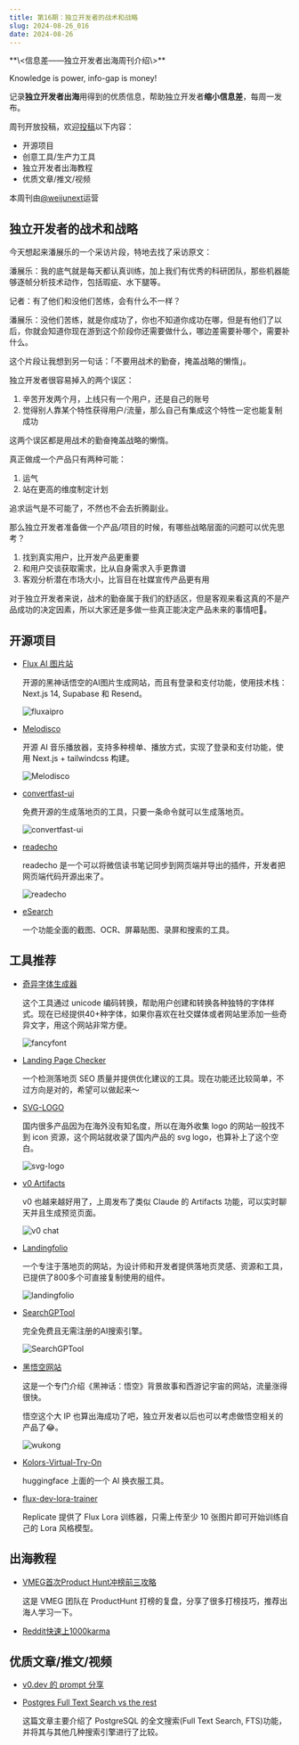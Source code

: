 ```yaml
---
title: 第16期：独立开发者的战术和战略
slug: 2024-08-26_016
date: 2024-08-26
---
```


<Aside>
**\<信息差——独立开发者出海周刊介绍\>**

Knowledge is power, info-gap is money!

记录**独立开发者出海**用得到的优质信息，帮助独立开发者**缩小信息差**，每周一发布。

周刊开放投稿，欢迎[投稿](https://github.com/weijunext/gapis.money/issues)以下内容：
- 开源项目
- 创意工具/生产力工具
- 独立开发者出海教程
- 优质文章/推文/视频

本周刊由[@weijunext](https://x.com/intent/follow?screen_name=weijunext)运营
</Aside>

## 独立开发者的战术和战略

今天想起来潘展乐的一个采访片段，特地去找了采访原文：

潘展乐：我的底气就是每天都认真训练，加上我们有优秀的科研团队，那些机器能够逐帧分析技术动作，包括瑕疵、水下腿等。

记者：有了他们和没他们苦练，会有什么不一样？

潘展乐：没他们苦练，就是你成功了，你也不知道你成功在哪，但是有他们了以后，你就会知道你现在游到这个阶段你还需要做什么，哪边差需要补哪个，需要补什么。

这个片段让我想到另一句话：「不要用战术的勤奋，掩盖战略的懒惰」。

独立开发者很容易掉入的两个误区：

1. 辛苦开发两个月，上线只有一个用户，还是自己的账号
2. 觉得别人靠某个特性获得用户/流量，那么自己有集成这个特性一定也能复制成功

这两个误区都是用战术的勤奋掩盖战略的懒惰。

真正做成一个产品只有两种可能：

1. 运气
2. 站在更高的维度制定计划

追求运气是不可能了，不然也不会去折腾副业。

那么独立开发者准备做一个产品/项目的时候，有哪些战略层面的问题可以优先思考？

1. 找到真实用户，比开发产品更重要
2. 和用户交谈获取需求，比从自身需求入手更靠谱
3. 客观分析潜在市场大小，比盲目在社媒宣传产品更有用

对于独立开发者来说，战术的勤奋属于我们的舒适区，但是客观来看这真的不是产品成功的决定因素，所以大家还是多做一些真正能决定产品未来的事情吧🧐。


## 开源项目

- [Flux AI 图片站](https://github.com/virgoone/next-money)

  开源的黑神话悟空的AI图片生成网站，而且有登录和支付功能，使用技术栈：Next.js 14, Supabase 和 Resend。

  ![fluxaipro](/assets/016/fluxaipro.webp)

- [Melodisco](https://github.com/all-in-aigc/melodisco)

  开源 AI 音乐播放器，支持多种榜单、播放方式，实现了登录和支付功能，使用 Next.js + tailwindcss 构建。

  ![Melodisco](/assets/016/melodisco.webp)

- [convertfast-ui](https://github.com/ObservedObserver/convertfast-ui)

  免费开源的生成落地页的工具，只要一条命令就可以生成落地页。

  ![convertfast-ui](/assets/016/convertfast-ui.webp)

- [readecho](https://github.com/mundane799699/readecho-web)

  readecho 是一个可以将微信读书笔记同步到网页端并导出的插件，开发者把网页端代码开源出来了。

  ![readecho](/assets/016/readecho.webp)

- [eSearch](https://github.com/xushengfeng/eSearch)

  一个功能全面的截图、OCR、屏幕贴图、录屏和搜索的工具。


## 工具推荐

- [奇异字体生成器](https://freakyfontgenerator.top/)

  这个工具通过 unicode 编码转换，帮助用户创建和转换各种独特的字体样式。现在已经提供40+种字体，如果你喜欢在社交媒体或者网站里添加一些奇异文字，用这个网站非常方便。

  ![fancyfont](/assets/016/fancyfont.webp)

- [Landing Page Checker](https://landingpagechecker.org/)

  一个检测落地页 SEO 质量并提供优化建议的工具。现在功能还比较简单，不过方向是对的，希望可以做起来～

- [SVG-LOGO](https://www.svglogo.top/)

  国内很多产品因为在海外没有知名度，所以在海外收集 logo 的网站一般找不到 icon 资源，这个网站就收录了国内产品的 svg logo，也算补上了这个空白。

  ![svg-logo](/assets/016/svglogo.webp)

- [v0 Artifacts](https://v0.dev/chat)

  v0 也越来越好用了，上周发布了类似 Claude 的 Artifacts 功能，可以实时聊天并且生成预览页面。

  ![v0 chat](/assets/016/v0-chat.webp)

- [Landingfolio](https://www.landingfolio.com/)

  一个专注于落地页的网站，为设计师和开发者提供落地页灵感、资源和工具，已提供了800多个可直接复制使用的组件。

  ![landingfolio](/assets/016/landingfolio.webp)

- [SearchGPTool](https://searchgptool.ai)

  完全免费且无需注册的AI搜索引擎。

  ![SearchGPTool](/assets/016/searchgptool.webp)

- [黑悟空网站](https://loreofwukong.com/)

  这是一个专门介绍《黑神话：悟空》背景故事和西游记宇宙的网站，流量涨得很快。
  
  悟空这个大 IP 也算出海成功了吧，独立开发者以后也可以考虑做悟空相关的产品了😂。

  ![wukong](/assets/016/wukong.webp)

- [Kolors-Virtual-Try-On](https://huggingface.co/spaces/Kwai-Kolors/Kolors-Virtual-Try-On)

  huggingface 上面的一个 AI 换衣服工具。
  
- [flux-dev-lora-trainer](https://replicate.com/ostris/flux-dev-lora-trainer/train)

  Replicate 提供了 Flux Lora 训练器，只需上传至少 10 张图片即可开始训练自己的 Lora 风格模型。


## 出海教程

- [VMEG首次Product Hunt冲榜前三攻略](https://mp.weixin.qq.com/s/Nlth1disb61qyK722x5C_A)

  这是 VMEG 团队在 ProductHunt 打榜的复盘，分享了很多打榜技巧，推荐出海人学习一下。

- [Reddit快速上1000karma](https://m.okjike.com/originalPosts/66bea609a76a0c9d65e8b110?s=eyJ1IjoiNThhMTFmNDg4OGYzZGIwMDE2MTAyZTVhIiwiZCI6Mn0%3D&utm_source=wechat_session)


## 优质文章/推文/视频

- [v0.dev 的 prompt 分享](https://baoyu.io/blog/prompt-engineering/v0-dev-prompt)

- [Postgres Full Text Search vs the rest](https://supabase.com/blog/postgres-full-text-search-vs-the-rest)

  这篇文章主要介绍了 PostgreSQL 的全文搜索(Full Text Search, FTS)功能，并将其与其他几种搜索引擎进行了比较。

